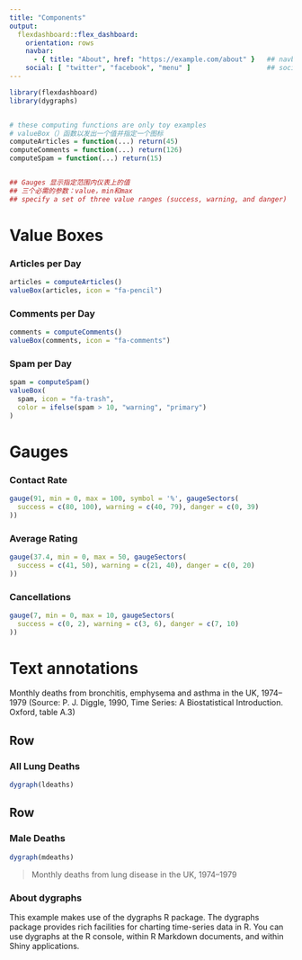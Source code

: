 ```yaml
---
title: "Components"
output:
  flexdashboard::flex_dashboard:
    orientation: rows
    navbar:
      - { title: "About", href: "https://example.com/about" }   ## navbar选项将自定义链接添加到导航栏
    social: [ "twitter", "facebook", "menu" ]                   ## social option can include any number of the following services: "facebook", "twitter", "google-plus", "linkedin", and "pinterest". You can also specify "menu" to provide a generic sharing drop-down menu that includes all of the services.
---
```


```r
library(flexdashboard)
library(dygraphs)


# these computing functions are only toy examples
# valueBox（）函数以发出一个值并指定一个图标
computeArticles = function(...) return(45)
computeComments = function(...) return(126)
computeSpam = function(...) return(15)


## Gauges 显示指定范围内仪表上的值
## 三个必需的参数：value，min和max
## specify a set of three value ranges (success, warning, and danger)
```





Value Boxes {data-icon="fa-signal"}
===================================== 

### Articles per Day

```r
articles = computeArticles()
valueBox(articles, icon = "fa-pencil")
```

### Comments per Day

```r
comments = computeComments()
valueBox(comments, icon = "fa-comments")
```

### Spam per Day

```r
spam = computeSpam()
valueBox(
  spam, icon = "fa-trash",
  color = ifelse(spam > 10, "warning", "primary")
)
```











Gauges {data-icon="fa-signal"}
===================================== 

### Contact Rate

```r
gauge(91, min = 0, max = 100, symbol = '%', gaugeSectors(
  success = c(80, 100), warning = c(40, 79), danger = c(0, 39)
))
```

### Average Rating 

```r
gauge(37.4, min = 0, max = 50, gaugeSectors(
  success = c(41, 50), warning = c(21, 40), danger = c(0, 20)
))
```

### Cancellations

```r
gauge(7, min = 0, max = 10, gaugeSectors(
  success = c(0, 2), warning = c(3, 6), danger = c(7, 10)
))
```








   
Text annotations {data-icon="fa-table"}
=====================================     

Monthly deaths from bronchitis, emphysema and asthma in the
UK, 1974–1979 (Source: P. J. Diggle, 1990, Time Series: A
Biostatistical Introduction. Oxford, table A.3)


Row {data-height=600}
-------------------------------------

### All Lung Deaths

```r
dygraph(ldeaths)
```

Row {data-height=400}
-------------------------------------

### Male Deaths

```r
dygraph(mdeaths)
```

> Monthly deaths from lung disease in the UK, 1974–1979

### About dygraphs

This example makes use of the dygraphs R package. The dygraphs
package provides rich facilities for charting time-series data 
in R. You can use dygraphs at the R console, within R Markdown
documents, and within Shiny applications.

